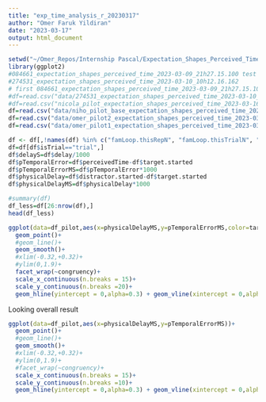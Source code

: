 ```yaml
---
title: "exp_time_analysis_r_20230317"
author: "Omer Faruk Yildiran"
date: "2023-03-17"
output: html_document
---
```


```r
setwd("~/Omer_Repos/Internship Pascal/Expectation_Shapes_Perceived_Time_final/analysis/data")
library(ggplot2)
#084661_expectation_shapes_perceived_time_2023-03-09_21h27.15.100 test
#274531_expectation_shapes_perceived_time_2023-03-10_10h12.16.162
# first 084661_expectation_shapes_perceived_time_2023-03-09_21h27.15.100
#df=read.csv("data/274531_expectation_shapes_perceived_time_2023-03-10_10h12.16.162.csv")
#df=read.csv("nicola_pilot_expectation_shapes_perceived_time_2023-03-16_15h38.21.393.csv")
df=read.csv("data/niho_pilot_base_expectation_shapes_perceived_time_2023-03-16_23h46.19.804.csv")
df=read.csv("data/omer_pilot2_expectation_shapes_perceived_time_2023-03-17_00h51.58.576.csv")
df=read.csv("data/omer_pilot1_expectation_shapes_perceived_time_2023-03-17_12h35.14.339.csv")

df <- df[,!names(df) %in% c("famLoop.thisRepN", "famLoop.thisTrialN", " famLoop.thisN","famLoop.thisIndex")]
df=df[df$isTrial=="trial",]
df$delayS=df$delay/1000
df$pTemporalError=df$perceivedTime-df$target.started
df$pTemporalErrorMS=df$pTemporalError*1000
df$physicalDelay=df$distractor.started-df$target.started
df$physicalDelayMS=df$physicalDelay*1000
```



```r
#summary(df)
df_less=df[26:nrow(df),]
head(df_less)

```


```r

ggplot(data=df_pilot,aes(x=physicalDelayMS,y=pTemporalErrorMS,color=target_color))+
  geom_point()+
  #geom_line()+
  geom_smooth()+
  #xlim(-0.32,+0.32)+
  #ylim(0,1.9)+
  facet_wrap(~congruency)+
  scale_x_continuous(n.breaks = 15)+
  scale_y_continuous(n.breaks =20)+
  geom_hline(yintercept = 0,alpha=0.3) + geom_vline(xintercept = 0,alpha=0.3)
```

Looking overall result
```r
ggplot(data=df_pilot,aes(x=physicalDelayMS,y=pTemporalErrorMS))+
  geom_point()+
  #geom_line()+
  geom_smooth()+
  #xlim(-0.32,+0.32)+
  #ylim(0,1.9)+
  #facet_wrap(~congruency)+
  scale_x_continuous(n.breaks = 15)+
  scale_y_continuous(n.breaks =10)+
  geom_hline(yintercept = 0,alpha=0.3) + geom_vline(xintercept = 0,alpha=0.3)
```

